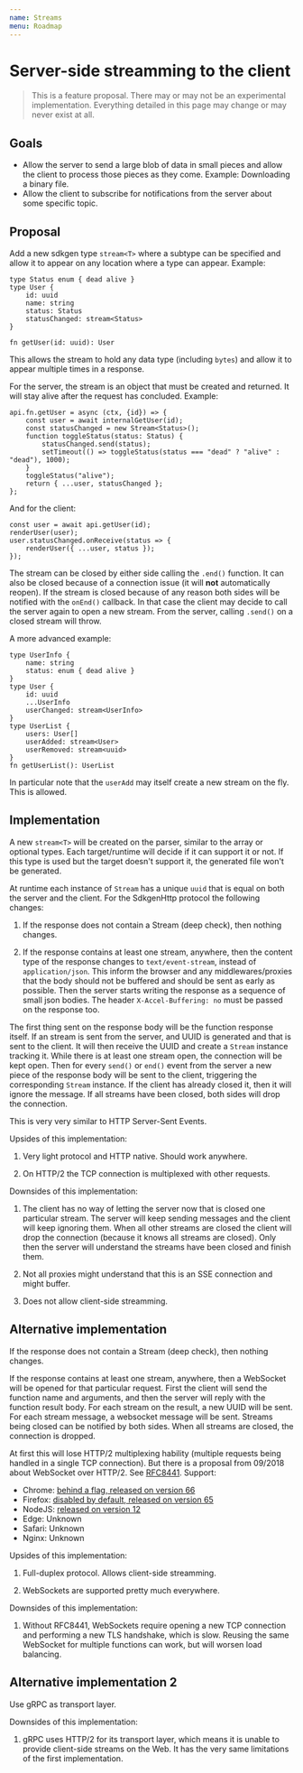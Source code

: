 ```yaml
---
name: Streams
menu: Roadmap
---
```


# Server-side streamming to the client

> This is a feature proposal. There may or may not be an experimental implementation. Everything detailed in this page may change or may never exist at all.

## Goals

- Allow the server to send a large blob of data in small pieces and allow the client to process those pieces as they come. Example: Downloading a binary file.
- Allow the client to subscribe for notifications from the server about some specific topic.

## Proposal

Add a new sdkgen type `stream<T>` where a subtype can be specified and allow it to appear on any location where a type can appear. Example:

```
type Status enum { dead alive }
type User {
    id: uuid
    name: string
    status: Status
    statusChanged: stream<Status>
}

fn getUser(id: uuid): User
```

This allows the stream to hold any data type (including `bytes`) and allow it to appear multiple times in a response.

For the server, the stream is an object that must be created and returned. It will stay alive after the request has concluded. Example:

```
api.fn.getUser = async (ctx, {id}) => {
    const user = await internalGetUser(id);
    const statusChanged = new Stream<Status>();
    function toggleStatus(status: Status) {
        statusChanged.send(status);
        setTimeout(() => toggleStatus(status === "dead" ? "alive" : "dead"), 1000);
    }
    toggleStatus("alive");
    return { ...user, statusChanged };
};
```

And for the client:

```
const user = await api.getUser(id);
renderUser(user);
user.statusChanged.onReceive(status => {
    renderUser({ ...user, status });
});
```

The stream can be closed by either side calling the `.end()` function. It can also be closed because of a connection issue (it will **not** automatically reopen). If the stream is closed because of any reason both sides will be notified with the `onEnd()` callback. In that case the client may decide to call the server again to open a new stream. From the server, calling `.send()` on a closed stream will throw.

A more advanced example:

```
type UserInfo {
    name: string
    status: enum { dead alive }
}
type User {
    id: uuid
    ...UserInfo
    userChanged: stream<UserInfo>
}
type UserList {
    users: User[]
    userAdded: stream<User>
    userRemoved: stream<uuid>
}
fn getUserList(): UserList
```

In particular note that the `userAdd` may itself create a new stream on the fly. This is allowed.

## Implementation

A new `stream<T>` will be created on the parser, similar to the array or optional types. Each target/runtime will decide if it can support it or not. If this type is used but the target doesn't support it, the generated file won't be generated.

At runtime each instance of `Stream` has a unique `uuid` that is equal on both the server and the client. For the SdkgenHttp protocol the following changes:

1. If the response does not contain a Stream (deep check), then nothing changes.

2. If the response contains at least one stream, anywhere, then the content type of the response changes to `text/event-stream`, instead of `application/json`. This inform the browser and any middlewares/proxies that the body should not be buffered and should be sent as early as possible. Then the server starts writing the response as a sequence of small json bodies. The header `X-Accel-Buffering: no` must be passed on the response too.

The first thing sent on the response body will be the function response itself. If an stream is sent from the server, and UUID is generated and that is sent to the client. It will then receive the UUID and create a `Stream` instance tracking it. While there is at least one stream open, the connection will be kept open. Then for every `send()` or `end()` event from the server a new piece of the response body will be sent to the client, triggering the corresponding `Stream` instance. If the client has already closed it, then it will ignore the message. If all streams have been closed, both sides will drop the connection.

This is very very similar to HTTP Server-Sent Events.

Upsides of this implementation:

1. Very light protocol and HTTP native. Should work anywhere.

2. On HTTP/2 the TCP connection is multiplexed with other requests.

Downsides of this implementation:

1. The client has no way of letting the server now that is closed one particular stream. The server will keep sending messages and the client will keep ignoring them. When all other streams are closed the client will drop the connection (because it knows all streams are closed). Only then the server will understand the streams have been closed and finish them.

2. Not all proxies might understand that this is an SSE connection and might buffer.

3. Does not allow client-side streamming.

## Alternative implementation

If the response does not contain a Stream (deep check), then nothing changes.

If the response contains at least one stream, anywhere, then a WebSocket will be opened for that particular request. First the client will send the function name and arguments, and then the server will reply with the function result body. For each stream on the result, a new UUID will be sent. For each stream message, a websocket message will be sent. Streams being closed can be notified by both sides. When all streams are closed, the connection is dropped.

At first this will lose HTTP/2 multiplexing hability (multiple requests being handled in a single TCP connection). But there is a proposal from 09/2018 about WebSocket over HTTP/2. See [RFC8441](https://tools.ietf.org/html/rfc8441). Support:

- Chrome: [behind a flag, released on version 66](https://www.chromestatus.com/feature/6251293127475200)
- Firefox: [disabled by default, released on version 65](https://bugzilla.mozilla.org/show_bug.cgi?id=1434137)
- NodeJS: [released on version 12](https://github.com/nodejs/node/pull/23284)
- Edge: Unknown
- Safari: Unknown
- Nginx: Unknown

Upsides of this implementation:

1. Full-duplex protocol. Allows client-side streamming.

2. WebSockets are supported pretty much everywhere.

Downsides of this implementation:

1. Without RFC8441, WebSockets require opening a new TCP connection and performing a new TLS handshake, which is slow. Reusing the same WebSocket for multiple functions can work, but will worsen load balancing.

## Alternative implementation 2

Use gRPC as transport layer.

Downsides of this implementation:

1. gRPC uses HTTP/2 for its transport layer, which means it is unable to provide client-side streams on the Web. It has the very same limitations of the first implementation.
